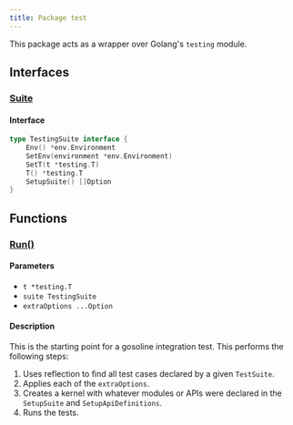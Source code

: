 ```yaml
---
title: Package test
---
```


This package acts as a wrapper over Golang's `testing` module.

## Interfaces

### [Suite](https://github.com/justtrackio/gosoline/blob/9b64c30bc4156d16fb1f2d11930f0b686b5d0113/pkg/test/suite/suite.go#L11)

#### Interface

```go
type TestingSuite interface {
	Env() *env.Environment
	SetEnv(environment *env.Environment)
	SetT(t *testing.T)
	T() *testing.T
	SetupSuite() []Option
}
```

## Functions

### [Run()](https://github.com/justtrackio/gosoline/blob/9b64c30bc4156d16fb1f2d11930f0b686b5d0113/pkg/test/suite/run.go#L30)

#### Parameters

- `t *testing.T`
- `suite TestingSuite`
- `extraOptions ...Option`

#### Description

This is the starting point for a gosoline integration test. This performs the following steps: 

1. Uses reflection to find all test cases declared by a given `TestSuite`.
2. Applies each of the `extraOptions`.
3. Creates a kernel with whatever modules or APIs were declared in the `SetupSuite` and `SetupApiDefinitions`.
4. Runs the tests.